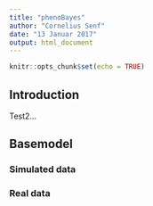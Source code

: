 ```yaml
---
title: "phenoBayes"
author: "Cornelius Senf"
date: "13 Januar 2017"
output: html_document
---
```


```r
knitr::opts_chunk$set(echo = TRUE)
```

## Introduction

Test2...

## Basemodel

### Simulated data

### Real data
